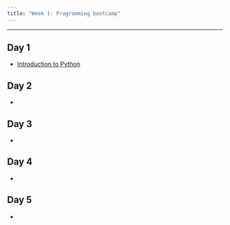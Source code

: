 ```yaml
---
title: "Week 1: Programming bootcamp"
---
```


---


## Day 1

* [Introduction to Python](Week_0_Materials/python_intro.ipynb)

## Day 2

* 

## Day 3

* 

## Day 4

* 

## Day 5

* 